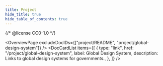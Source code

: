 ```yaml
---
title: Project
hide_title: true
hide_table_of_contents: true
---
```


{/* @license CC0-1.0 */}


<OverviewPage excludeDocIDs={["project/README", "project/global-design-system"]} />
<DocCardList
  items={[
    {
      type: "link",
      href: "/project/global-design-system",
      label: <span lang="en">Global Design System</span>,
      description: <span lang="en">Links to global design systems for governments.</span>,
    },
  ]}
/>
